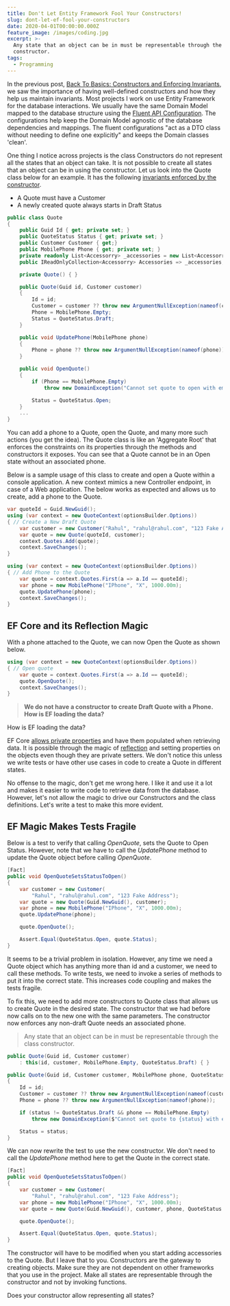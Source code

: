 ```yaml
---
title: Don't Let Entity Framework Fool Your Constructors!
slug: dont-let-ef-fool-your-constructors
date: 2020-04-01T00:00:00.000Z
feature_image: /images/coding.jpg
excerpt: >-
  Any state that an object can be in must be representable through the class
  constructor.
tags:
  - Programming
---
```

In the previous post, [Back To Basics: Constructors and Enforcing Invariants](/blog/constructor-and-constraints/), we saw the importance of having well-defined constructors and how they help us maintain invariants. Most projects I work on use Entity Framework for the database interactions. We usually have the same Domain Model mapped to the database structure using the [Fluent API Configuration](https://www.learnentityframeworkcore.com/configuration/fluent-api). The configurations help keep the Domain Model agnostic of the database dependencies and mappings. The fluent configurations "act as a DTO class without needing to define one explicitly" and keeps the Domain classes 'clean'.

One thing I notice across projects is the class Constructors do not represent all the states that an object can take. It is not possible to create all states that an object can be in using the constructor. Let us look into the Quote class below for an example. It has the following [invariants enforced by the constructor](/blog/constructor-and-constraints/).

-   A Quote must have a Customer
-   A newly created quote always starts in Draft Status

```csharp
public class Quote
{
    public Guid Id { get; private set; }
    public QuoteStatus Status { get; private set; }
    public Customer Customer { get;}
    public MobilePhone Phone { get; private set; }
    private readonly List<Accessorry> _accessories = new List<Accessorry>();
    public IReadOnlyCollection<Accessorry> Accessories => _accessories;

    private Quote() { }

    public Quote(Guid id, Customer customer)
    {
        Id = id;
        Customer = customer ?? throw new ArgumentNullException(nameof(customer));
        Phone = MobilePhone.Empty;
        Status = QuoteStatus.Draft;
    }

    public void UpdatePhone(MobilePhone phone)
    {
        Phone = phone ?? throw new ArgumentNullException(nameof(phone));
    }

    public void OpenQuote()
    {
        if (Phone == MobilePhone.Empty)
            throw new DomainException("Cannot set quote to open with empty phone");

        Status = QuoteStatus.Open;
    }
    ...
}

```

You can add a phone to a Quote, open the Quote, and many more such actions (you get the idea). The Quote class is like an 'Aggregate Root' that enforces the constraints on its properties through the methods and constructors it exposes. You can see that a Quote cannot be in an Open state without an associated phone.

Below is a sample usage of this class to create and open a Quote within a console application. A new context mimics a new Controller endpoint, in case of a Web application. The below works as expected and allows us to create, add a phone to the Quote.

```csharp
var quoteId = Guid.NewGuid();
using (var context = new QuoteContext(optionsBuilder.Options))
{ // Create a New Draft Quote
    var customer = new Customer("Rahul", "rahul@rahul.com", "123 Fake Address");
    var quote = new Quote(quoteId, customer);
    context.Quotes.Add(quote);
    context.SaveChanges();
}

using (var context = new QuoteContext(optionsBuilder.Options))
{ // Add Phone to the Quote
    var quote = context.Quotes.First(a => a.Id == quoteId);
    var phone = new MobilePhone("IPhone", "X", 1000.00m);
    quote.UpdatePhone(phone);
    context.SaveChanges();
}

```

## EF Core and its Reflection Magic

With a phone attached to the Quote, we can now Open the Quote as shown below.

```csharp
using (var context = new QuoteContext(optionsBuilder.Options))
{ // Open quote
    var quote = context.Quotes.First(a => a.Id == quoteId);
    quote.OpenQuote();
    context.SaveChanges();
}

```

> **We do not have a constructor to create Draft Quote with a Phone. How is EF loading the data?**

How is EF loading the data?

EF Core [allows private properties](https://docs.microsoft.com/en-us/ef/core/modeling/constructors#read-only-properties) and have them populated when retrieving data. It is possible through the magic of [reflection](https://docs.microsoft.com/en-us/dotnet/csharp/programming-guide/concepts/reflection) and setting properties on the objects even though they are private setters. We don't notice this unless we write tests or have other use cases in code to create a Quote in different states.

No offense to the magic, don't get me wrong here. I like it and use it a lot and makes it easier to write code to retrieve data from the database. However, let's not allow the magic to drive our Constructors and the class definitions. Let's write a test to make this more evident.

## EF Magic Makes Tests Fragile

Below is a test to verify that calling _OpenQuote_, sets the Quote to Open Status. However, note that we have to call the _UpdatePhone_ method to update the Quote object before calling _OpenQuote_.

```csharp
[Fact]
public void OpenQuoteSetsStatusToOpen()
{
    var customer = new Customer(
        "Rahul", "rahul@rahul.com", "123 Fake Address");
    var quote = new Quote(Guid.NewGuid(), customer);
    var phone = new MobilePhone("IPhone", "X", 1000.00m);
    quote.UpdatePhone(phone);

    quote.OpenQuote();

    Assert.Equal(QuoteStatus.Open, quote.Status);
}

```

It seems to be a trivial problem in isolation. However, any time we need a Quote object which has anything more than id and a customer, we need to call these methods. To write tests, we need to invoke a series of methods to put it into the correct state. This increases code coupling and makes the tests fragile.

To fix this, we need to add more constructors to Quote class that allows us to create Quote in the desired state. The constructor that we had before now calls on to the new one with the same parameters. The constructor now enforces any non-draft Quote needs an associated phone.

> Any state that an object can be in must be representable through the class constructor.

```csharp
public Quote(Guid id, Customer customer)
    : this(id, customer, MobilePhone.Empty, QuoteStatus.Draft) { }

public Quote(Guid id, Customer customer, MobilePhone phone, QuoteStatus status)
{
    Id = id;
    Customer = customer ?? throw new ArgumentNullException(nameof(customer));
    Phone = phone ?? throw new ArgumentNullException(nameof(phone));

    if (status != QuoteStatus.Draft && phone == MobilePhone.Empty)
        throw new DomainException($"Cannot set quote to {status} with empty phone");

    Status = status;
}

```

We can now rewrite the test to use the new constructor. We don't need to call the _UpdatePhone_ method here to get the Quote in the correct state.

```csharp
[Fact]
public void OpenQuoteSetsStatusToOpen()
{
    var customer = new Customer(
        "Rahul", "rahul@rahul.com", "123 Fake Address");
    var phone = new MobilePhone("IPhone", "X", 1000.00m);
    var quote = new Quote(Guid.NewGuid(), customer, phone, QuoteStatus.Draft);

    quote.OpenQuote();

    Assert.Equal(QuoteStatus.Open, quote.Status);
}

```

The constructor will have to be modified when you start adding accessories to the Quote. But I leave that to you. Constructors are the gateway to creating objects. Make sure they are not dependent on other frameworks that you use in the project. Make all states are representable through the constructor and not by invoking functions.

Does your constructor allow representing all states?

